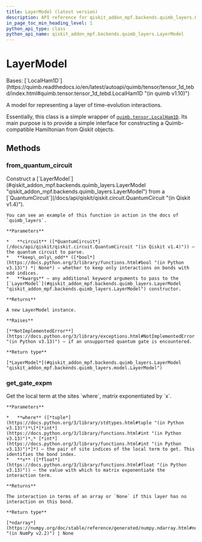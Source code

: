 ```yaml
---
title: LayerModel (latest version)
description: API reference for qiskit_addon_mpf.backends.quimb_layers.LayerModel in the latest version of qiskit-addon-mpf
in_page_toc_min_heading_level: 1
python_api_type: class
python_api_name: qiskit_addon_mpf.backends.quimb_layers.LayerModel
---
```


# LayerModel

<Class id="qiskit_addon_mpf.backends.quimb_layers.LayerModel" isDedicatedPage={true} github="https://github.com/Qiskit/qiskit-addon-mpf/tree/stable/0.3/qiskit_addon_mpf/backends/quimb_layers/model.py#L25-L135" signature="LayerModel(L, H2, H1=None, cyclic=False)" modifiers="class">
  Bases: [`LocalHam1D`](https://quimb.readthedocs.io/en/latest/autoapi/quimb/tensor/tensor_1d_tebd/index.html#quimb.tensor.tensor_1d_tebd.LocalHam1D "(in quimb v1.10)")

  A model for representing a layer of time-evolution interactions.

  Essentially, this class is a simple wrapper of [`quimb.tensor.LocalHam1D`](https://quimb.readthedocs.io/en/latest/autoapi/quimb/tensor/index.html#quimb.tensor.LocalHam1D "(in quimb v1.10)"). Its main purpose is to provide a simple interface for constructing a Quimb-compatible Hamiltonian from Qiskit objects.

  ## Methods

  ### from\_quantum\_circuit

  <Function id="qiskit_addon_mpf.backends.quimb_layers.LayerModel.from_quantum_circuit" github="https://github.com/Qiskit/qiskit-addon-mpf/tree/stable/0.3/qiskit_addon_mpf/backends/quimb_layers/model.py#L50-L135" signature="from_quantum_circuit(circuit, *, keep_only_odd=None, **kwargs)" modifiers="classmethod">
    Construct a [`LayerModel`](#qiskit_addon_mpf.backends.quimb_layers.LayerModel "qiskit_addon_mpf.backends.quimb_layers.LayerModel") from a [`QuantumCircuit`](/docs/api/qiskit/qiskit.circuit.QuantumCircuit "(in Qiskit v1.4)").

    You can see an example of this function in action in the docs of `quimb_layers`.

    **Parameters**

    *   **circuit** ([*QuantumCircuit*](/docs/api/qiskit/qiskit.circuit.QuantumCircuit "(in Qiskit v1.4)")) – the quantum circuit to parse.
    *   **keep\_only\_odd** ([*bool*](https://docs.python.org/3/library/functions.html#bool "(in Python v3.13)") *| None*) – whether to keep only interactions on bonds with odd indices.
    *   **kwargs** – any additional keyword arguments to pass to the [`LayerModel`](#qiskit_addon_mpf.backends.quimb_layers.LayerModel "qiskit_addon_mpf.backends.quimb_layers.LayerModel") constructor.

    **Returns**

    A new LayerModel instance.

    **Raises**

    [**NotImplementedError**](https://docs.python.org/3/library/exceptions.html#NotImplementedError "(in Python v3.13)") – if an unsupported quantum gate is encountered.

    **Return type**

    [*LayerModel*](#qiskit_addon_mpf.backends.quimb_layers.LayerModel "qiskit_addon_mpf.backends.quimb_layers.model.LayerModel")
  </Function>

  ### get\_gate\_expm

  <Function id="qiskit_addon_mpf.backends.quimb_layers.LayerModel.get_gate_expm" github="https://github.com/Qiskit/qiskit-addon-mpf/tree/stable/0.3/qiskit_addon_mpf/backends/quimb_layers/model.py#L33-L48" signature="get_gate_expm(where, x)">
    Get the local term at the sites `where`, matrix exponentiated by `x`.

    **Parameters**

    *   **where** ([*tuple*](https://docs.python.org/3/library/stdtypes.html#tuple "(in Python v3.13)")*\[*[*int*](https://docs.python.org/3/library/functions.html#int "(in Python v3.13)")*,* [*int*](https://docs.python.org/3/library/functions.html#int "(in Python v3.13)")*]*) – the pair of site indices of the local term to get. This identifies the bond index.
    *   **x** ([*float*](https://docs.python.org/3/library/functions.html#float "(in Python v3.13)")) – the value with which to matrix exponentiate the interaction term.

    **Returns**

    The interaction in terms of an array or `None` if this layer has no interaction on this bond.

    **Return type**

    [*ndarray*](https://numpy.org/doc/stable/reference/generated/numpy.ndarray.html#numpy.ndarray "(in NumPy v2.2)") | None
  </Function>
</Class>

